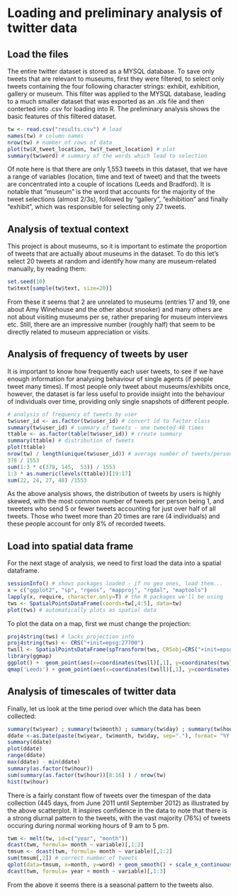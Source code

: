Loading and preliminary analysis of twitter data
========================================================

## Load the files
The entire twitter dataset is stored as a MYSQL database. To save only tweets that are relevant to museums, first
they were filtered, to select only tweets containing the four following character strings: exhibit, exhibition, gallery or     museum. This filter was applied to the MYSQL database, leading to a much smaller dataset that was exported as an .xls file and then conterted into .csv for loading into R. The preliminary analysis shows the basic features of this filtered dataset.

```r
tw <- read.csv("results.csv") # load
names(tw) # column names
nrow(tw) # number of rows of data
plot(tw$X_tweet_location, tw$Y_tweet_location) # plot
summary(tw$word) # summary of the words which lead to selection
```

Of note here is that there are only 1,553 tweets in this dataset, that we have a range of variables (location, time and text of tweet) and that the tweets are concentrated into a couple of locations (Leeds and Bradford). It is notable that 
"museum" is the word that accounts for the majority of the tweet selections (almost 2/3s), followed by "gallery", "exhibition" and finally "exhibit", which was responsible for selecting only 27 tweets.

## Analysis of textual context
This project is about museums, so it is important to estimate the proportion of tweets that are actually about museums in the dataset. To do this let's select 20 tweets at random and identify how many are museum-related manually, by reading them:

```r
set.seed(10)
tw$text[sample(tw$text, size=20)]
```
From these it seems that 2 are unrelated to museums (entries 17 and 19, one about Amy Winehouse and the other about snooker) and many others are not about visiting museums per se, rather preparing for museum interviews etc. 
Still, there are an impressive number (roughly half) that seem to be directly related to museum appreciation or visits.

## Analysis of frequency of tweets by user
It is important to know how frequently each user tweets, to see if we have enough information for 
analysing behaviour of single agents (if people tweet many times). If most people only tweet about 
museums/exhibits once, however, the dataset is far less useful to provide insight into the behaviour
of individuals over time, providing only single snapshots of different people.

```r
# analysis of frequency of tweets by user
tw$user_id <- as.factor(tw$user_id) # convert id to factor class
summary(tw$user_id) # summary of tweets - one tweeted 48 times
ttable <- as.factor(table(tw$user_id)) # create summary
summary(ttable) # distribution of tweets
plot(ttable)
nrow(tw) / length(unique(tw$user_id)) # average number of tweets/person
378 / 1553
sum(1:3 * c(378, 145,  53)) / 1553
1:3 * as.numeric(levels(ttable))[19:17]
sum(22, 24, 27, 48) /1553
```
As the above analysis shows, the distribution of tweets by users is highly skewed, with the most common number of tweets
per person being 1, and tweeters who send 5 or fewer tweets accounting for just over half of all tweets. 
Those who tweet more than 20 times are rare (4 individuals) and these people account for only 8% of recorded tweets.

## Load into spatial data frame
For the next stage of analysis, we need to first load the data into a spatial dataframe.
```r
sessionInfo() # shows packages loaded - if no geo ones, load them...
x = c("ggplot2", "sp", "rgeos", "mapproj", "rgdal", "maptools")
lapply(x, require, character.only=T) # the R packages we'll be using
tws <- SpatialPointsDataFrame(coords=tw[,4:5], data=tw)
plot(tws) # automatically plots as spatial data
```

To plot the data on a map, first we must change the projection:
```r
proj4string(tws) # lacks projection info
proj4string(tws) <- CRS("+init=epsg:27700")
twsll <- SpatialPointsDataFrame(spTransform(tws, CRSobj=CRS("+init=epsg:4324")), data=tws@data) 
library(ggmap)
ggplot() +  geom_point(aes(x=coordinates(twsll)[,1], y=coordinates(twsll)[,2]))
qmap('Leeds') + geom_point(aes(x=coordinates(twsll)[,1], y=coordinates(twsll)[,2]), data=twsll@data)

```

## Analysis of timescales of twitter data
Finally, let us look at the time period over which the data has been collected:

```r
summary(tw$year) ; summary(tw$month) ; summary(tw$day) ; summary(tw$hour)
ddate <-as.Date(paste(tw$year, tw$month, tw$day, sep="."), format= "%Y.%m.%d")
summary(ddate)
plot(ddate)
range(ddate)
max(ddate) - min(ddate)
summary(as.factor(tw$hour))
sum(summary(as.factor(tw$hour))[8:16] ) / nrow(tw)
hist(tw$hour)
```

There is a fairly constant flow of tweets over the timespan of the data collection (445 days, from June 2011 until September 2012) as illustrated by the above scatterplot. It inspires confidence in the data 
to note that there is a strong diurnal pattern to the tweets, with the vast majority (76%) of tweets occuring 
during normal working hours of 9 am to 5 pm.

```r
twm <- melt(tw, id=c("year", "month"))
dcast(twm, formula= month ~ variable)[,1:2]
tmsum <- dcast(twm, formula= month ~ variable)[,1:2]
sum(tmsum[,2]) # correct number of tweets
qplot(data=tmsum, x=month, y=word) + geom_smooth() + scale_x_continuous(breaks=1:12)
dcast(twm, formula= year + month ~ variable)[,1:3]  
```
From the above it seems there is a seasonal pattern to the tweets also.




